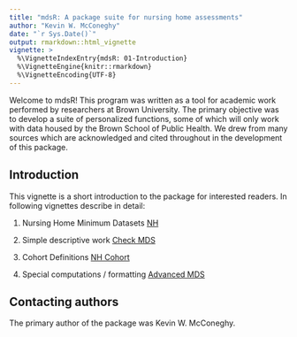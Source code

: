 ```yaml
---
title: "mdsR: A package suite for nursing home assessments"
author: "Kevin W. McConeghy"
date: "`r Sys.Date()`"
output: rmarkdown::html_vignette
vignette: >
  %\VignetteIndexEntry{mdsR: 01-Introduction}
  %\VignetteEngine{knitr::rmarkdown}
  %\VignetteEncoding{UTF-8}
---
```


Welcome to mdsR! This program was written as a tool for academic work performed by researchers at Brown University. The primary objective was to develop a suite of personalized functions, some of which will only work with data housed by the Brown School of Public Health. We drew from many sources which are acknowledged and cited throughout in the development of this package.  

## Introduction

This vignette is a short introduction to the package for interested readers. In following vignettes describe in detail:  

1) Nursing Home Minimum Datasets [NH](https://kmcconeghy.github.io/flumodelr/articles/02-mds.html)  

2) Simple descriptive work [Check MDS](https://kmcconeghy.github.io/flumodelr/articles/03-chkmds.html)  

3) Cohort Definitions [NH Cohort](https://kmcconeghy.github.io/flumodelr/articles/04-cohort.html)  

4) Special computations / formatting [Advanced MDS](https://kmcconeghy.github.io/flumodelr/articles/05-advmds.html)  

## Contacting authors  
The primary author of the package was Kevin W. McConeghy.  
